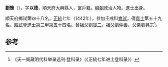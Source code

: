 {{Otheruses|other=名为刘以德的其他人物|刘以德}}

'''劉懷'''（{{bd|1413年||？}}），字'''以德'''，順天府大興縣人，富戶籍。[[明朝|明朝]]政治人物。進士出身。

順天府鄉試第四十八名。[[正统_(年号)|正統]]七年（1442年），參加壬戌科[[會試|會試]]，得[[貢士|貢士]]第五十九名。[[殿試|殿試]]登[[進士|進士]]第三甲第五十四名。曾祖父[[劉寶二|劉寶二]]。祖父[[劉仲善|劉仲善]]。父亲[[劉昇宗|劉昇宗]]<ref>《天一阁藏明代科举录选刊·登科录》（《正統七年进士登科录》）</ref>。

==参考==
{{reflist}}
{{明朝人物小作品}}
{{正統七年壬戌科殿試金榜}}